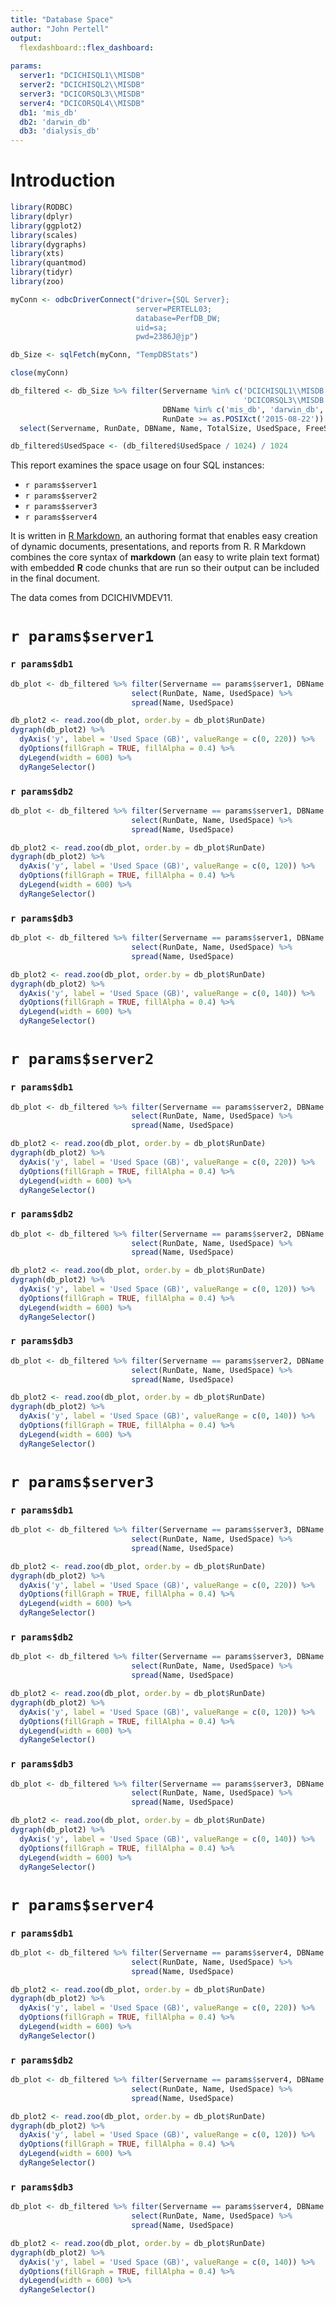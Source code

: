 ```yaml
---
title: "Database Space"
author: "John Pertell"
output: 
  flexdashboard::flex_dashboard:
  
params:
  server1: "DCICHISQL1\\MISDB"
  server2: "DCICHISQL2\\MISDB"
  server3: "DCICORSQL3\\MISDB"
  server4: "DCICORSQL4\\MISDB"
  db1: 'mis_db'
  db2: 'darwin_db'
  db3: 'dialysis_db'
---
```


# Introduction {.sidebar}

```r
library(RODBC)
library(dplyr)
library(ggplot2)
library(scales)
library(dygraphs)
library(xts)
library(quantmod)
library(tidyr)
library(zoo)

myConn <- odbcDriverConnect("driver={SQL Server};
                            server=PERTELL03;
                            database=PerfDB_DW;
                            uid=sa;
                            pwd=2386J@jp")

db_Size <- sqlFetch(myConn, "TempDBStats")

close(myConn)

db_filtered <- db_Size %>% filter(Servername %in% c('DCICHISQL1\\MISDB', 'DCICHISQL2\\MISDB', 
                                                    'DCICORSQL3\\MISDB', 'DCICORSQL4\\MISDB'),
                                  DBName %in% c('mis_db', 'darwin_db','dialysis_db'),
                                  RunDate >= as.POSIXct('2015-08-22')) %>%
  select(Servername, RunDate, DBName, Name, TotalSize, UsedSpace, FreeSpace) 

db_filtered$UsedSpace <- (db_filtered$UsedSpace / 1024) / 1024
```

This report examines the space usage on four SQL instances: 

- `r params$server1` 
- `r params$server2` 
- `r params$server3` 
- `r params$server4` 

It is written in [R Markdown](http://rmarkdown.rstudio.com), an authoring format that enables easy creation of dynamic documents, presentations, and reports from R. R Markdown combines the core syntax of **markdown** (an easy to write plain text format) with embedded **R** code chunks that are run so their output can be included in the final document.

The data comes from DCICHIVMDEV11.


# `r params$server1`

### `r params$db1` 
```r
db_plot <- db_filtered %>% filter(Servername == params$server1, DBName == params$db1) %>% 
                           select(RunDate, Name, UsedSpace) %>%
                           spread(Name, UsedSpace)  

db_plot2 <- read.zoo(db_plot, order.by = db_plot$RunDate)
dygraph(db_plot2) %>% 
  dyAxis('y', label = 'Used Space (GB)', valueRange = c(0, 220)) %>% 
  dyOptions(fillGraph = TRUE, fillAlpha = 0.4) %>% 
  dyLegend(width = 600) %>%
  dyRangeSelector()
```

### `r params$db2` 
```r
db_plot <- db_filtered %>% filter(Servername == params$server1, DBName == params$db2) %>% 
                           select(RunDate, Name, UsedSpace) %>%
                           spread(Name, UsedSpace)  

db_plot2 <- read.zoo(db_plot, order.by = db_plot$RunDate)
dygraph(db_plot2) %>% 
  dyAxis('y', label = 'Used Space (GB)', valueRange = c(0, 120)) %>% 
  dyOptions(fillGraph = TRUE, fillAlpha = 0.4) %>% 
  dyLegend(width = 600) %>%
  dyRangeSelector()
```

### `r params$db3` 
```r
db_plot <- db_filtered %>% filter(Servername == params$server1, DBName == params$db3) %>% 
                           select(RunDate, Name, UsedSpace) %>%
                           spread(Name, UsedSpace)  

db_plot2 <- read.zoo(db_plot, order.by = db_plot$RunDate)
dygraph(db_plot2) %>% 
  dyAxis('y', label = 'Used Space (GB)', valueRange = c(0, 140)) %>% 
  dyOptions(fillGraph = TRUE, fillAlpha = 0.4) %>% 
  dyLegend(width = 600) %>%
  dyRangeSelector()
```


# `r params$server2`

### `r params$db1` 
```r
db_plot <- db_filtered %>% filter(Servername == params$server2, DBName == params$db1) %>% 
                           select(RunDate, Name, UsedSpace) %>%
                           spread(Name, UsedSpace)  

db_plot2 <- read.zoo(db_plot, order.by = db_plot$RunDate)
dygraph(db_plot2) %>% 
  dyAxis('y', label = 'Used Space (GB)', valueRange = c(0, 220)) %>% 
  dyOptions(fillGraph = TRUE, fillAlpha = 0.4) %>% 
  dyLegend(width = 600) %>%
  dyRangeSelector()
```

### `r params$db2` 
```r
db_plot <- db_filtered %>% filter(Servername == params$server2, DBName == params$db2) %>% 
                           select(RunDate, Name, UsedSpace) %>%
                           spread(Name, UsedSpace)  

db_plot2 <- read.zoo(db_plot, order.by = db_plot$RunDate)
dygraph(db_plot2) %>% 
  dyAxis('y', label = 'Used Space (GB)', valueRange = c(0, 120)) %>% 
  dyOptions(fillGraph = TRUE, fillAlpha = 0.4) %>% 
  dyLegend(width = 600) %>%
  dyRangeSelector()
```


### `r params$db3` 

```r
db_plot <- db_filtered %>% filter(Servername == params$server2, DBName == params$db3) %>% 
                           select(RunDate, Name, UsedSpace) %>%
                           spread(Name, UsedSpace)  

db_plot2 <- read.zoo(db_plot, order.by = db_plot$RunDate)
dygraph(db_plot2) %>% 
  dyAxis('y', label = 'Used Space (GB)', valueRange = c(0, 140)) %>% 
  dyOptions(fillGraph = TRUE, fillAlpha = 0.4) %>% 
  dyLegend(width = 600) %>%
  dyRangeSelector()
```


# `r params$server3`

### `r params$db1` 
```r
db_plot <- db_filtered %>% filter(Servername == params$server3, DBName == params$db1) %>% 
                           select(RunDate, Name, UsedSpace) %>%
                           spread(Name, UsedSpace)  

db_plot2 <- read.zoo(db_plot, order.by = db_plot$RunDate)
dygraph(db_plot2) %>% 
  dyAxis('y', label = 'Used Space (GB)', valueRange = c(0, 220)) %>% 
  dyOptions(fillGraph = TRUE, fillAlpha = 0.4) %>% 
  dyLegend(width = 600) %>%
  dyRangeSelector()
```

### `r params$db2` 
```r
db_plot <- db_filtered %>% filter(Servername == params$server3, DBName == params$db2) %>% 
                           select(RunDate, Name, UsedSpace) %>%
                           spread(Name, UsedSpace)  

db_plot2 <- read.zoo(db_plot, order.by = db_plot$RunDate)
dygraph(db_plot2) %>% 
  dyAxis('y', label = 'Used Space (GB)', valueRange = c(0, 120)) %>% 
  dyOptions(fillGraph = TRUE, fillAlpha = 0.4) %>% 
  dyLegend(width = 600) %>%
  dyRangeSelector()
```

### `r params$db3` 
```r
db_plot <- db_filtered %>% filter(Servername == params$server3, DBName == params$db3) %>% 
                           select(RunDate, Name, UsedSpace) %>%
                           spread(Name, UsedSpace)  

db_plot2 <- read.zoo(db_plot, order.by = db_plot$RunDate)
dygraph(db_plot2) %>% 
  dyAxis('y', label = 'Used Space (GB)', valueRange = c(0, 140)) %>% 
  dyOptions(fillGraph = TRUE, fillAlpha = 0.4) %>% 
  dyLegend(width = 600) %>%
  dyRangeSelector()
```


# `r params$server4`

### `r params$db1` 
```r
db_plot <- db_filtered %>% filter(Servername == params$server4, DBName == params$db1) %>% 
                           select(RunDate, Name, UsedSpace) %>%
                           spread(Name, UsedSpace)  

db_plot2 <- read.zoo(db_plot, order.by = db_plot$RunDate)
dygraph(db_plot2) %>% 
  dyAxis('y', label = 'Used Space (GB)', valueRange = c(0, 220)) %>% 
  dyOptions(fillGraph = TRUE, fillAlpha = 0.4) %>% 
  dyLegend(width = 600) %>%
  dyRangeSelector()
```

### `r params$db2` 
```r
db_plot <- db_filtered %>% filter(Servername == params$server4, DBName == params$db2) %>% 
                           select(RunDate, Name, UsedSpace) %>%
                           spread(Name, UsedSpace)  

db_plot2 <- read.zoo(db_plot, order.by = db_plot$RunDate)
dygraph(db_plot2) %>% 
  dyAxis('y', label = 'Used Space (GB)', valueRange = c(0, 120)) %>% 
  dyOptions(fillGraph = TRUE, fillAlpha = 0.4) %>% 
  dyLegend(width = 600) %>%
  dyRangeSelector()
```

### `r params$db3` 
```r
db_plot <- db_filtered %>% filter(Servername == params$server4, DBName == params$db3) %>% 
                           select(RunDate, Name, UsedSpace) %>%
                           spread(Name, UsedSpace)  

db_plot2 <- read.zoo(db_plot, order.by = db_plot$RunDate)
dygraph(db_plot2) %>% 
  dyAxis('y', label = 'Used Space (GB)', valueRange = c(0, 140)) %>% 
  dyOptions(fillGraph = TRUE, fillAlpha = 0.4) %>% 
  dyLegend(width = 600) %>%
  dyRangeSelector()
```
